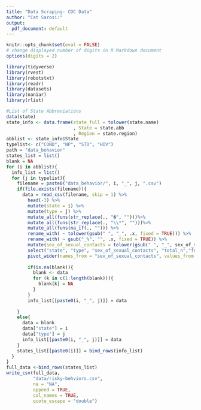 ```yaml
---
title: "Data Scraping- CDC Data"
author: "Cat Sarosi:"
output:
  pdf_document: default
---
```


```r
knitr::opts_chunk$set(eval = FALSE)
# change displayed number of digits in R Markdown document
options(digits = 2)
```

```r
library(tidyverse) 
library(rvest)
library(robotstxt)
library(readr)
library(datasets)
library(naniar)
library(rlist)
```

```r
#List of State Abbreviations
data(state)
state_info <- data.frame(state_full = tolower(state.name)
                         , State = state.abb
                         , Region = state.region)
abblist <- state_info$State
typelist<- c("COND", "NP", "STD", "HIV")
path = "data_behavior" 
states_list = list()
blank = NA
for (i in abblist){
  info_list = list()
  for (j in typelist){
    filename = paste0("data_behavior/", i, "_", j, ".csv")
    if(file.exists(filename)){
      data = read_csv(filename, skip = 1) %>% 
        head(-3) %>%
        mutate(state = i) %>%
        mutate(type = j) %>%
        mutate_all(funs(str_replace(., "�", "")))%>%
        mutate_all(funs(str_replace(., "\\*", "")))%>%
        mutate_all(funs(na_if(., ""))) %>%
        rename_with( ~ tolower(gsub(" ", "_", .x, fixed = TRUE))) %>% 
        rename_with( ~ gsub("_%", "", .x, fixed = TRUE)) %>%
        mutate(sex_of_sexual_contacts = tolower(gsub(" ", "_", sex_of_sexual_contacts, fixed = TRUE))) %>%
        select("state", "type", "sex_of_sexual_contacts", "total_n","female_n","male_n") %>%
        pivot_wider(names_from = "sex_of_sexual_contacts", values_from = c("total_n","female_n","male_n")) 
     
        if(is.na(blank)){
          blank <- data 
          for (k in c(1:length(blank))){
            blank[k] = NA
          }
        }
        info_list[[paste0(i, "_", j)]] = data
        
    }
    else{
      data = blank
      data["state"] = i
      data["type"] = j
      info_list[[paste0(i, "_", j)]] = data
    }
    states_list[[paste0(i)]] = bind_rows(info_list)
  }
}
full_data <-bind_rows(states_list)
write_csv(full_data,
          "data/risky-behviors.csv", 
          na = "NA", 
          append = TRUE,
          col_names = TRUE,
          quote_escape = "double")
```
